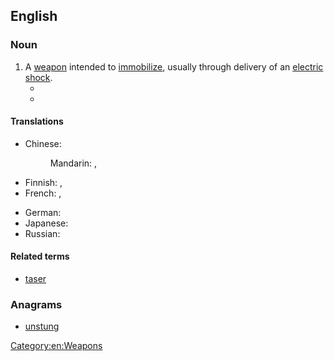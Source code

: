 ==English==
{{wikipedia}}

===Noun===
{{en-noun}}

# A [[weapon]] intended to [[immobilize]], usually through delivery of an [[electric shock]].
#* {{quote-magazine
 | year     = 1946
 | date     = November
 | author   = Mark Champion
 | title    = Unforeseen
 | magazine = Astounding Science Fiction
 | volume   = 38
 | issue    = 3
 | page     = 42
 | passage  = Lodner tossed the '''stun gun''' on a flange between the stills and the fluxing panels. 
}}
#* {{quote-news
 | year     = 2014
 | date     = 8 March
 | author   = 
 | title    = Manchester police seize stun gun disguised as iPhone
 | work     = BBC News
 | url      = http://www.bbc.co.uk/news/uk-england-manchester-26496481
 | passage  = A '''stun gun''' disguised as a mobile phone has been seized from a 14-year-old boy in Manchester.
}}

====Translations====
{{trans-top|weapon intended to immobilize}}
* Chinese:
*: Mandarin: {{t|cmn|電擊槍|sc=Hani}}, {{t|cmn|电击枪|tr=diànjīqiāng|sc=Hani}}
* Finnish: {{t|fi|etälamautin}}, {{t|fi|tyrmäysase}}
* French: {{t+|fr|foudroyeur|m}}, {{t+|fr|taser|m}}
{{trans-mid}}
* German: {{t+|de|Elektroschocker|m}}
* Japanese: {{t|ja|スタンガン|tr=sutangan|sc=Jpan}}
* Russian: {{t|ru|электрошокер|m|tr=elektrošóker|sc=Cyrl}}
{{trans-bottom}}

====Related terms====
* [[taser]]

===Anagrams===
* [[unstung#English|unstung]]

[[Category:en:Weapons]]